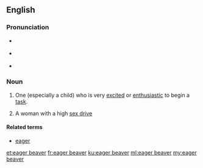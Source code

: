 {{was wotd|2009|January|26}}
==English==

===Pronunciation===
* {{a|UK}} {{IPA|/ˌiː.ɡə ˈbiː.və/}}
* {{a|US}} {{IPA|/ˌi.ɡɚ ˈbi.vɚ/}}
* {{audio|en-us-eager beaver.ogg|Audio (US)|lang=en}}

===Noun===
{{en-noun|head=[[eager]] [[beaver]]}}

# {{context|idiomatic|colloquial|lang=en}} One (especially a child) who is very [[excited]] or [[enthusiastic]] to begin a [[task]].
# {{context|idiomatic|humorous|lang=en}} A woman with a high [[sex drive]]

====Related terms====
* [[eager]]

[[et:eager beaver]]
[[fr:eager beaver]]
[[ku:eager beaver]]
[[ml:eager beaver]]
[[my:eager beaver]]